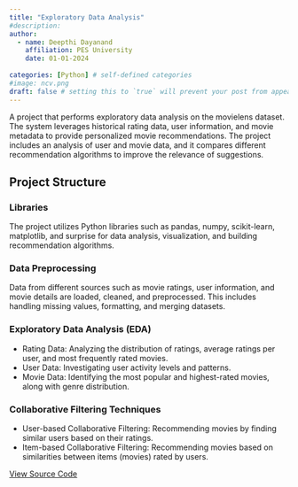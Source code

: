 ```yaml
---
title: "Exploratory Data Analysis"
#description: 
author:
  - name: Deepthi Dayanand
    affiliation: PES University
    date: 01-01-2024
    
categories: [Python] # self-defined categories
#image: ncv.png
draft: false # setting this to `true` will prevent your post from appearing on your listing page until you're ready!
---
```


<!-- <div style="text-align: justify">  -->
A project that performs exploratory data analysis on the movielens dataset. The system leverages historical rating data, user information, and movie metadata to provide personalized movie recommendations. The project includes an analysis of user and movie data, and it compares different recommendation algorithms to improve the relevance of suggestions.

## Project Structure

### Libraries
The project utilizes Python libraries such as pandas, numpy, scikit-learn, matplotlib, and surprise for data analysis, visualization, and building recommendation algorithms.

###  Data Preprocessing
Data from different sources such as movie ratings, user information, and movie details are loaded, cleaned, and preprocessed. This includes handling missing values, formatting, and merging datasets.

### Exploratory Data Analysis (EDA)
- Rating Data: Analyzing the distribution of ratings, average ratings per user, and most frequently rated movies.
- User Data: Investigating user activity levels and patterns.
- Movie Data: Identifying the most popular and highest-rated movies, along with genre distribution.

### Collaborative Filtering Techniques
- User-based Collaborative Filtering: Recommending movies by finding similar users based on their ratings.
- Item-based Collaborative Filtering: Recommending movies based on similarities between items (movies) rated by users.

<a href="https://github.com/DeepthiDayanand/Exploratory-Data-Analysis" type="button" class="btn btn-outline-primary btn-sm">View Source Code</a>

<!-- </div>  -->

